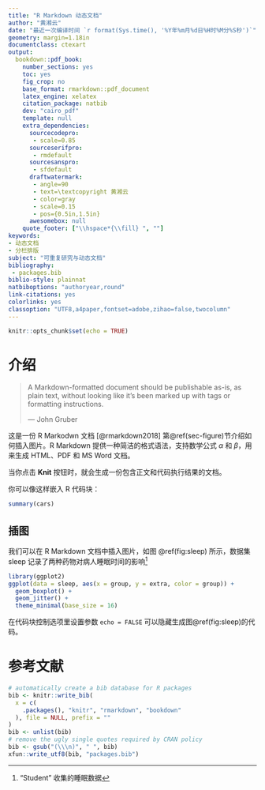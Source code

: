 ```yaml
---
title: "R Markdown 动态文档"
author: "黄湘云"
date: "最近一次编译时间 `r format(Sys.time(), '%Y年%m月%d日%H时%M分%S秒')`"
geometry: margin=1.18in
documentclass: ctexart
output: 
  bookdown::pdf_book: 
    number_sections: yes
    toc: yes
    fig_crop: no
    base_format: rmarkdown::pdf_document
    latex_engine: xelatex
    citation_package: natbib
    dev: "cairo_pdf"
    template: null
    extra_dependencies:
      sourcecodepro:
       - scale=0.85
      sourceserifpro:
       - rmdefault
      sourcesanspro:
       - sfdefault
      draftwatermark:
       - angle=90
       - text=\textcopyright 黄湘云
       - color=gray
       - scale=0.15
       - pos={0.5in,1.5in}
      awesomebox: null
    quote_footer: ["\\hspace*{\\fill} ", ""]
keywords: 
- 动态文档
- 分栏排版
subject: "可重复研究与动态文档"
bibliography: 
 - packages.bib
biblio-style: plainnat
natbiboptions: "authoryear,round"
link-citations: yes
colorlinks: yes
classoption: "UTF8,a4paper,fontset=adobe,zihao=false,twocolumn"
---
```


```r
knitr::opts_chunk$set(echo = TRUE)
```

# 介绍 {#chap-intro-rmarkdown}

> A Markdown-formatted document should be publishable as-is, as plain text, without looking like it’s been marked up with tags or formatting instructions.  
> 
> --- John Gruber

这是一份 R Markodwn 文档 [@rmarkdown2018] 第\@ref(sec-figure)节介绍如何插入图片。R Markdown 提供一种简洁的格式语法，支持数学公式 $\alpha$ 和 $\beta$，用来生成 HTML、PDF 和 MS Word 文档。

::: {.noteblock data-latex="注意"}
当你点击 **Knit** 按钮时，就会生成一份包含正文和代码执行结果的文档。
:::

你可以像这样嵌入 R 代码块：

```r
summary(cars)
```

## 插图 {#sec-figure}

[^sleep-data]: “Student” 收集的睡眠数据

我们可以在 R Markdown 文档中插入图片，如图 \@ref(fig:sleep) 所示，数据集 sleep 记录了两种药物对病人睡眠时间的影响[^sleep-data]

```r
library(ggplot2)
ggplot(data = sleep, aes(x = group, y = extra, color = group)) +
  geom_boxplot() +
  geom_jitter() +
  theme_minimal(base_size = 16)
```

在代码块控制选项里设置参数 `echo = FALSE` 可以隐藏生成图\@ref(fig:sleep)的代码。

# 参考文献 {#chap-refer}

```r
# automatically create a bib database for R packages
bib <- knitr::write_bib(
  x = c(
    .packages(), "knitr", "rmarkdown", "bookdown"
  ), file = NULL, prefix = ""
)
bib <- unlist(bib)
# remove the ugly single quotes required by CRAN policy
bib <- gsub("(\\\n)", " ", bib)
xfun::write_utf8(bib, "packages.bib")
```
